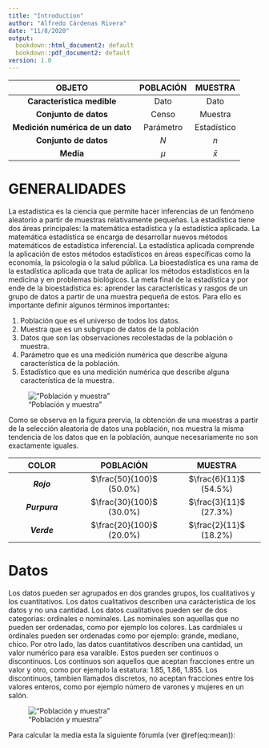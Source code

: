 ```yaml
---
title: "Introduction"
author: "Alfredo Cárdenas Rivera"
date: "11/8/2020"
output:
  bookdown::html_document2: default
  bookdown::pdf_document2: default
version: 1.0
---
```


| **OBJETO**      |     **POBLACIÓN**    |     **MUESTRA**     |
|:---------------:|:--------------------:|:-------------------:|
| **Caracteristica medible**| Dato         |      Dato           |
| **Conjunto de datos**     | Censo        |      Muestra        |
| **Medición numérica de un dato** | Parámetro  | Estadístico   |
| **Conjunto de datos**     | _N_            |     _n_     |
| **Media**       | $\mu$    |   $\bar{x}$ |


# GENERALIDADES
La estadística es la ciencia que permite hacer inferencias de un fenómeno aleatorio a partir de muestras relativamente pequeñas. La estadística tiene dos áreas principales: la matemática estadística y la estadística aplicada. La matemática estadística se encarga de desarrollar nuevos métodos matemáticos de estadística inferencial. La estadística aplicada comprende la aplicación de estos métodos estadísticos en áreas específicas como la economía, la psicología o la salud pública. La bioestadística es una rama de la estadística aplicada que trata de aplicar los métodos estadísticos en la medicina y en problemas biológicos. La meta final de la estadística y por ende de la bioestadística es: aprender las características y rasgos de un grupo de datos a partir de una muestra pequeña de estos.
Para ello es importante definir algunos términos importantes:


1. Población que es el universo de todos los datos.
2. Muestra que es un subgrupo de datos de la población
3. Datos que son las observaciones recolestadas de la población o muestra.
4. Parámetro que es una medición numérica que describe alguna característica de la población.
5. Estadístico que es una medición numérica que describe alguna característica de la muestra.

!["Población y muestra"](C:/Users/acard/CloudStation/R-project/bioestadistica_2020/figura/fig1_conjunto.png)

Como se observa en la figura prervia, la obtención de una muestras a partir de la selección aleatoria de datos una población, nos muestra la misma tendencia de los datos que en la población, aunque necesariamente no son exactamente iguales.

| **COLOR**   |   **POBLACIÓN**   |   **MUESTRA**   |
|:-----------:|:-----------------:|:---------------:|
|   **_Rojo_**    | $\frac{50}{100}$ (50.0%) | $\frac{6}{11}$ (54.5%)   |   
|   **_Purpura_**   | $\frac{30}{100}$ (30.0%) | $\frac{3}{11}$ (27.3%)   |   
|   **_Verde_**    | $\frac{20}{100}$ (20.0%) | $\frac{2}{11}$ (18.2%)   |   


# Datos
Los datos pueden ser agrupados en dos grandes grupos, los cualitativos y los cuantitativos. Los datos cualitativos describen una carácteristica de los datos y no una cantidad. Los datos cualitativos pueden ser de dos categorias: ordinales o nominales. Las nominales son aquellas que no pueden ser ordenadas, como por ejemplo los colores. Las cardniales u ordinales pueden ser ordenadas como por ejemplo: grande, mediano, chico. 
Por otro lado, las datos cuantitativos describen una cantidad, un valor numérico para esa varaible. Estos pueden ser continuos o discontinuos. Los continuos son aquellos que aceptan fracciones entre un valor y otro, como por ejemplo la estatura: 1.85, 1.86, 1.855. Los discontinuos, tambien llamados discretos, no aceptan fracciones entre los valores enteros, como por ejemplo número de varones y mujeres en un salón.

!["Población y muestra"](C:/Users/acard/CloudStation/R-project/bioestadistica_2020/figura/datos_tree.png)




Para calcular la media esta la siguiente fórumla (ver \@ref(eq:mean)): 
\begin{equation}
\bar{x} = \frac{1}{n} \sum_{i=1}^{n}x_{i} (\#eq:mean)
\end{equation}